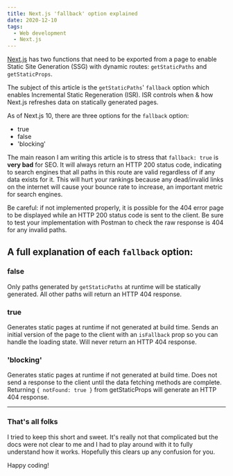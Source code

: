 ```yaml
---
title: Next.js 'fallback' option explained
date: 2020-12-10
tags:
  - Web development
  - Next.js
---
```


[Next.js](https://nextjs.org/) has two functions that need to be exported from a page to enable Static Site Generation (SSG) with dynamic routes: `getStaticPaths` and `getStaticProps`.

The subject of this article is the `getStaticPaths`' `fallback` option which enables Incremental Static Regeneration (ISR). ISR controls when & how Next.js refreshes data on statically generated pages.

As of Next.js 10, there are three options for the `fallback` option:
- true
- false
- 'blocking'

The main reason I am writing this article is to stress that `fallback: true` is **very bad** for SEO. It will always return an HTTP 200 status code, indicating to search engines that all paths in this route are valid regardless of if any data exists for it. This will hurt your rankings because any dead/invalid links on the internet will cause your bounce rate to increase, an important metric for search engines.

Be careful: if not implemented properly, it is possible for the 404 error page to be displayed while an HTTP 200 status code is sent to the client. Be sure to test your implementation with Postman to check the raw response is 404 for any invalid paths.

## A full explanation of each `fallback` option:

### false

Only paths generated by `getStaticPaths` at runtime will be statically generated. All other paths will return an HTTP 404 response.

### true

Generates static pages at runtime if not generated at build time. Sends an initial version of the page to the client with an `isFallback` prop so you can handle the loading state. Will never return an HTTP 404 response.

### 'blocking'

Generates static pages at runtime if not generated at build time. Does not send a response to the client until the data fetching methods are complete. Returning `{ notFound: true }` from getStaticProps will generate an HTTP 404 response.

<hr />

### That's all folks

I tried to keep this short and sweet. It's really not that complicated but the docs were not clear to me and I had to play around with it to fully understand how it works. Hopefully this clears up any confusion for you.

Happy coding!
